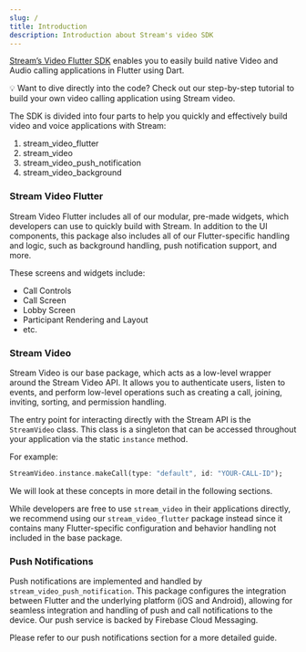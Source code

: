 ```yaml
---
slug: /
title: Introduction
description: Introduction about Stream's video SDK
---
```


[Stream’s Video Flutter SDK](https://github.com/GetStream/stream-video-flutter) enables you to easily build native Video and Audio calling applications in Flutter using Dart.

<aside>
💡 Want to dive directly into the code? Check out our step-by-step tutorial to build your own video calling application using Stream video.
</aside>

The SDK is divided into four parts to help you quickly and effectively build video and voice applications with Stream:

1. stream_video_flutter
2. stream_video
3. stream_video_push_notification
4. stream_video_background


### Stream Video Flutter

Stream Video Flutter includes all of our modular, pre-made widgets, which developers can use to quickly build with Stream. In addition to the UI components, this package also includes all of our Flutter-specific handling and logic, such as background handling, push notification support, and more.

These screens and widgets include:

- Call Controls
- Call Screen
- Lobby Screen
- Participant Rendering and Layout
- etc.


### Stream Video

Stream Video is our base package, which acts as a low-level wrapper around the Stream Video API. It allows you to authenticate users, listen to events, and perform low-level operations such as creating a call, joining, inviting, sorting, and permission handling.

The entry point for interacting directly with the Stream API is the `StreamVideo` class. This class is a singleton that can be accessed throughout your application via the static `instance` method.

For example:

```dart
StreamVideo.instance.makeCall(type: "default", id: "YOUR-CALL-ID");
```

We will look at these concepts in more detail in the following sections.

While developers are free to use `stream_video` in their applications directly, we recommend using our `stream_video_flutter` package instead since it contains many Flutter-specific configuration and behavior handling not included in the base package.


### Push Notifications

Push notifications are implemented and handled by `stream_video_push_notification`. This package configures the integration between Flutter and the underlying platform (iOS and Android), allowing for seamless integration and handling of push and call notifications to the device. Our push service is backed by Firebase Cloud Messaging.

Please refer to our push notifications section for a more detailed guide.